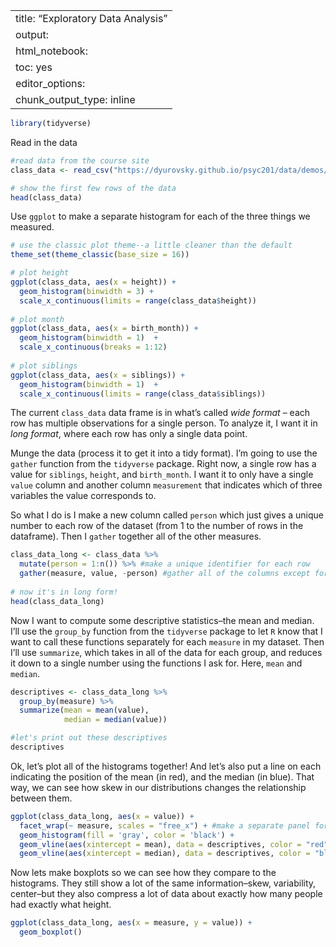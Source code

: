 
---
title: "Exploratory Data Analysis"
output:
  html_notebook:
    toc: yes
editor_options: 
  chunk_output_type: inline
---

```r
library(tidyverse)
```

Read in the data

```r
#read data from the course site
class_data <- read_csv("https://dyurovsky.github.io/psyc201/data/demos/psyc201_data.csv")

# show the first few rows of the data
head(class_data)
```

Use `ggplot` to make a separate histogram for each of the three things we measured. 

```r
# use the classic plot theme--a little cleaner than the default
theme_set(theme_classic(base_size = 16))

# plot height
ggplot(class_data, aes(x = height)) + 
  geom_histogram(binwidth = 3) +
  scale_x_continuous(limits = range(class_data$height))
  
# plot month
ggplot(class_data, aes(x = birth_month)) + 
  geom_histogram(binwidth = 1)  +
  scale_x_continuous(breaks = 1:12)
  
# plot siblings
ggplot(class_data, aes(x = siblings)) + 
  geom_histogram(binwidth = 1)  +
  scale_x_continuous(limits = range(class_data$siblings))
```

The current `class_data` data frame is in what's called *wide format* -- each row has multiple observations for a single person. To analyze it, I want it in *long format*, where each row has only a single data point.

Munge the data (process it to get it into a tidy format). I'm going to use the `gather` function from the `tidyverse` package. Right now, a single row has a value for `siblings`, `height`, and `birth_month`. I want it to only have a single `value` column and another column `measurement` that indicates which of three variables the value corresponds to. 

So what I do is I make a new column called `person` which just gives a unique number to each row of the dataset (from 1 to the number of rows in the dataframe). Then I `gather` together all of the other measures.

```r
class_data_long <- class_data %>%
  mutate(person = 1:n()) %>% #make a unique identifier for each row
  gather(measure, value, -person) #gather all of the columns except for person
  
# now it's in long form!
head(class_data_long)
```


Now I want to compute some descriptive statistics--the mean and median. I'll use the `group_by` function from the `tidyverse` package to let `R` know that I want to call these functions separately for each `measure` in my dataset. Then I'll use `summarize`, which takes in all of the data for each group, and reduces it down to a single number using the functions I ask for. Here, `mean` and `median`.

```r
descriptives <- class_data_long %>%
  group_by(measure) %>%
  summarize(mean = mean(value),
            median = median(value))

#let's print out these descriptives
descriptives
```


Ok, let's plot all of the histograms together! And let's also put a line on each indicating the position of the mean (in red), and the median (in blue). That way, we can see how skew in our distributions changes the relationship between them.

```r
ggplot(class_data_long, aes(x = value)) +
  facet_wrap(~ measure, scales = "free_x") + #make a separate panel for each measure
  geom_histogram(fill = 'gray', color = 'black') + 
  geom_vline(aes(xintercept = mean), data = descriptives, color = "red") + 
  geom_vline(aes(xintercept = median), data = descriptives, color = "blue") 
```


Now lets make boxplots so we can see how they compare to the histograms. They still show a lot of the same information--skew, variability, center--but they also compress a lot of data about exactly how many people had exactly what height.

```r
ggplot(class_data_long, aes(x = measure, y = value)) +
  geom_boxplot() 
```


